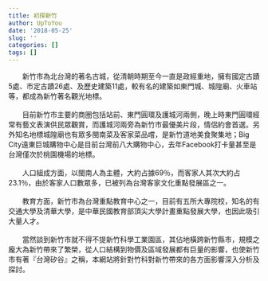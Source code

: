 ```yaml
---
title: 初探新竹
author: UpToYou
date: '2018-05-25'
slug: ''
categories: []
tags: []
---
```


　　新竹市為北台灣的著名古城，從清朝時期至今一直是政經重地，擁有國定古蹟5處、市定古蹟26處、及歷史建築11處，較有名的建築如東門城、城隍廟、火車站等，都成為新竹著名觀光地標。  
\
　　目前新竹市主要的商圈包括站前、東門圓環及護城河兩側，晚上時東門圓環經常有藝文表演供民眾觀賞，而護城河兩旁為新竹市最優美片段，情侶約會首選。另外知名地標城隍廟也有眾多閩南菜及客家菜品嚐，是新竹道地美食聚集地；Big City遠東巨城購物中心是目前台灣前八大購物中心，去年Facebook打卡量甚至是台灣僅次於桃園機場的地標。  
\
 　　人口組成方面，以閩南人為主體，大約占據69％，而客家人其次大約占23.1％，由於客家人口數眾多，已被列為台灣客家文化重點發展區之一。  
\
 　　教育方面，新竹市為台灣重點教育中心之一，目前有五所大專院校，知名的有交通大學及清華大學，是中華民國教育部頂尖大學計畫重點發展大學，也因此吸引大量人才。  
\
　　當然談到新竹市就不得不提新竹科學工業園區，其佔地橫跨新竹縣市，規模之龐大為新竹帶來了繁榮，從人口結構到物價及區域發展都有巨量的影響，也使新竹市有著『台灣矽谷』之稱，本網站將針對竹科對新竹帶來的各方面影響深入分析及探討。